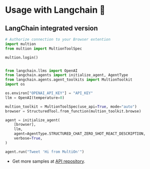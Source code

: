 # Usage with Langchain 🦜️


## LangChain integrated version

```python copy
# Authorize connection to your Browser extention
import multion
from multion import MultionToolSpec

multion.login()


from langchain.llms import OpenAI
from langchain.agents import initialize_agent, AgentType
from langchain.agents.agent_toolkits import MultionToolkit
import os

os.environ["OPENAI_API_KEY"] = "API_KEY"
llm = OpenAI(temperature=0)

multion_toolkit = MultionToolSpec(use_api=True, mode="auto")
browser = StructuredTool.from_function(multion_toolkit.browse)

agent = initialize_agent(
    [browser],
    llm,
    agent=AgentType.STRUCTURED_CHAT_ZERO_SHOT_REACT_DESCRIPTION,
    verbose=True,
)

agent.run("Tweet 'Hi from MultiOn'")
```

- Get more samples at [API repository](https://github.com/MULTI-ON/api).
